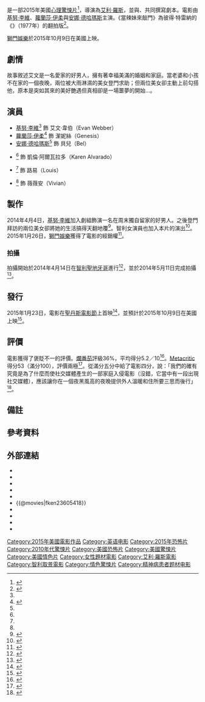 {{noteTA
|T=zh-hk:夜半女敲門;zh-tw:當辣妹來敲門;zh-cn:敲敲門;
|G1=Show
|G2=Movie
|1= zh-cn:基努·里维斯; zh-hk:奇洛·李維斯; zh-sg:基努·里维斯; zh-tw:基努·李維;
|2=zh-hk:夜半女敲門;zh-tw:當辣妹來敲門;zh-cn:敲敲門;
}}
{{Infobox film
| name           = 當辣妹來敲門
| original_name  = {{lang|en|''Knock Knock''}}
| image          = Knock Knock Poster.jpg
| alt            = 
| caption        = 電影海報
| director       = [[艾利·羅斯|艾利·羅斯]]
| producer       = 米格爾·亞森西奧<br>{{link-en|柯琳·坎普|Colleen Camp}}<br>約翰·T·迪拉亞<br>卡西安·艾文斯<br>{{link-en|尼可拉斯·羅佩斯|Nicolás López (Chilean director)}}<br>艾利·羅斯 
| writer         = {{link-en|吉勒摩·阿莫埃多|Guillermo Amoedo}}<br>尼可拉斯·羅佩斯<br>艾利·羅斯
| starring       = [[基努·李維|基努·李維]]<br>[[蘿蘭莎·伊柔|蘿蘭莎·伊柔]]<br>[[安娜·德哈瑪斯|安娜·德哈瑪斯]]
| music          = 曼紐·里韋羅
| cinematography = 安東尼奧·凱西亞
| editing        = 迪亞哥·馬霍
| studio         = Camp Grey<br>Dragonfly Entertainment<br>Sobras International Pictures
| distributor    = [[獅門娛樂|獅門娛樂]]
| released       = {{Film date|2015|01|23|[[聖丹斯電影節|聖丹斯電影節]]|2015|10|02|臺灣|2015|10|09|美國|2015|11|12|香港}}
| runtime        = 99分鐘
| country        = {{USA}}
| language       = 英語
| budget         = 200萬美元<ref name=TheWrap.Sneider>Sneider, Jeff (02-21-2014). [http://www.thewrap.com/eli-roth-direct-horror-movie-knock-knock-south-america-exclusive/ "Eli Roth to Direct, Co-Write Horror Movie ‘Knock Knock’ (Exclusive)"] {{Wayback|url=http://www.thewrap.com/eli-roth-direct-horror-movie-knock-knock-south-america-exclusive/ |date=20150724060818 }}, ''www.thewrap.com''. Retrieved 28-06-2015.</ref><ref name=Indiewire.Jagernauth>Jagernauth, Kevin (04-04-2014). [http://blogs.indiewire.com/theplaylist/keanu-reeves-joins-eli-roths-knock-knock-plus-new-casting-for-catching-fire-more-20140404 "Keanu Reeves Joins Eli Roth's 'Knock Knock,' Benicio Del Toro Joins Denis Villeneuve's 'Sicario' & More"] {{Wayback|url=http://blogs.indiewire.com/theplaylist/keanu-reeves-joins-eli-roths-knock-knock-plus-new-casting-for-catching-fire-more-20140404 |date=20150701033046 }}, ''blogs.indiewire.com''. Retrieved 28-06-2015.</ref>
| gross          = 632萬美元<ref>{{cite web|url=http://www.the-numbers.com/movie/Knock-Knock#tab=summary|title=Knock Knock (2015)|work=the-numbers|accessdate=October 22, 2015|archive-date=2015-12-13|archive-url=https://web.archive.org/web/20151213004550/http://www.the-numbers.com/movie/Knock-Knock#tab=summary|dead-url=no}}</ref>
| cn_name        = 敲敲門
| hk_name        = 夜半女敲門
| tw_name        = 當辣妹來敲門{{notetag|前譯：辣妹半夜來敲門。}}
}}
{{作品名稱|name=''Knock Knock''|hk=夜半女敲門|tw=當辣妹來敲門|cn=敲敲門}}是一部2015年美國[[心理驚悚片|心理驚悚片]]<ref>{{cite web |author=Brian Truitt |title='Knock Knock' aims to be 'Fatal Attraction' |url=https://www.usatoday.com/story/life/movies/2015/10/06/knock-knock-social-media-movie/73398994/ |publisher=[[USA_Today|USA Today]] |date=2015-10-06|accessdate=2022-01-29}}</ref>，導演為[[艾利·羅斯|艾利·羅斯]]，並與{{link-en|吉勒摩·阿莫埃多|Guillermo Amoedo}}、{{link-en|尼可拉斯·羅佩斯|Nicolás López (Chilean director)}}共同撰寫劇本。電影由[[基努·李維|基努·李維]]、[[蘿蘭莎·伊柔|蘿蘭莎·伊柔]]與[[安娜·德哈瑪斯|安娜·德哈瑪斯]]主演。《當辣妹來敲門》為彼得·特雷納的《{{link-en|Death Game|Death Game}}》（1977年）的翻拍版<ref>{{cite web |author=Ben Kenigsberg |url=http://variety.com/2015/film/reviews/sundance-film-review-keanu-reeves-in-knock-knock-1201413768/ |title=‘Knock Knock’ Review: Keanu Reeves Stars in Eli Roth’s ‘Death Game’ Update |publisher=Variety |date=2015-01-24 |accessdate=2015-05-22 |archive-date=2015-05-26 |archive-url=https://web.archive.org/web/20150526183640/http://variety.com/2015/film/reviews/sundance-film-review-keanu-reeves-in-knock-knock-1201413768/ |dead-url=no }}</ref>。

[[獅門娛樂|獅門娛樂]]於2015年10月9日在美國上映。

== 劇情 ==
故事敘述艾文是一名愛家的好男人，擁有著幸福美滿的婚姻和家庭。當老婆和小孩不在家的一個夜晚，兩位被大雨淋濕的美女登門求助；但兩位美女卻主動上前勾搭他，原本是突如其來的美好艷遇但真相卻是一場噩夢的開始...。

== 演員 ==
* [[基努·李維|基努·李維]]<ref name="Reeves" /> 飾 艾文·韋伯（Evan Webber）
* [[蘿蘭莎·伊柔|蘿蘭莎·伊柔]]<ref name="comingsoon1">{{cite web |url=http://www.comingsoon.net/news/movienews.php?id=116809 |title=Keanu Reeves Answers the Door for Eli Roth's Knock Knock |publisher=ComingSoon.net |date=2014-04-04 |accessdate=2014-08-19 |archive-date=2014-08-19 |archive-url=https://web.archive.org/web/20140819082429/http://www.comingsoon.net/news/movienews.php?id=116809 |dead-url=no }}</ref> 飾 潔妮絲（Genesis）
* [[安娜·德哈瑪斯|安娜·德哈瑪斯]]<ref name="comingsoon1"/> 飾 貝兒（Bel）
* {{link-en|伊格內西亞·阿拉芒|Ignacia Allamand}}<ref name="Allamand" /> 飾 凱倫·阿爾瓦拉多（Karen Alvarado）
* {{link-en|亞倫·伯恩斯|Aaron Burns}}<ref name="comingsoon1"/> 飾 路易（Louis）
* {{link-en|柯琳·坎普|Colleen Camp}}<ref name="comingsoon1"/> 飾 薇薇安（Vivian）

== 製作 ==
2014年4月4日，[[基努·李維|基努·李維]]加入劇組飾演一名在周末獨自留家的好男人。之後登門拜訪的兩位美女卻將她的生活搞得天翻地覆<ref name=Reeves>{{cite news|last1=Fleming Jr|first1=Mike|title=Keanu Reeves, Eli Roth To Team On Thriller ‘Knock Knock’|url=http://deadline.com/2014/04/keanu-reeves-eli-roth-to-team-on-thriller-knock-knock-709894/|accessdate=August 18, 2014|publisher=deadline.com|date=April 4, 2014|archive-date=2015-07-03|archive-url=https://web.archive.org/web/20150703080728/http://deadline.com/2014/04/keanu-reeves-eli-roth-to-team-on-thriller-knock-knock-709894/|dead-url=no}}</ref>。智利女演員{{link-en|伊格內西亞·阿拉芒|Ignacia Allamand}}也加入本片的演出<ref name=Allamand>{{cite news|last1=Phillips|first1=Chaka|title=Eli Roth New Movie: 'Knock Knock' To Star Keanu Reeves; Film To Debut In September?|url=http://www.latinpost.com/articles/10525/20140414/eli-roth-new-movie-knock-star-keanu-reeves-film-debut.htm|accessdate=August 18, 2014|publisher=latinpost.com|date=April 14, 2014|archive-date=2015-06-21|archive-url=https://web.archive.org/web/20150621055658/http://www.latinpost.com/articles/10525/20140414/eli-roth-new-movie-knock-star-keanu-reeves-film-debut.htm|dead-url=no}}</ref>。2015年1月26日，[[獅門娛樂|獅門娛樂]]獲得了電影的經銷權<ref>{{cite news|last1=Fleming Jr|first1=Mike|title=Lionsgate Closes Eli Roth-Keanu Reeves Thriller ‘Knock Knock’ At $2.5 Million|url=http://deadline.com/2015/01/knock-knock-keanu-reeves-lionsgate-eli-roth-sundance-1201359861/|accessdate=January 27, 2015|publisher=deadline.com|date=January 26, 2015|archive-date=2015-06-01|archive-url=https://web.archive.org/web/20150601094356/http://deadline.com/2015/01/knock-knock-keanu-reeves-lionsgate-eli-roth-sundance-1201359861/|dead-url=no}}</ref>。

=== 拍攝 ===
拍攝開始於2014年4月14日在[[智利|智利]][[聖地牙哥|聖地牙哥]]進行<ref>{{cite news|title=Keanu Reeves snapped by paparazzi while filming in Chile|url=http://www.channel24.co.za/Paparazzi/Paparazzi-Keanu-Reeves-spotted-filming-in-Chile-20140415|accessdate=August 18, 2014|publisher=channel24.co.za|date=April 15, 2014|archive-date=2015-04-04|archive-url=https://web.archive.org/web/20150404073047/http://www.channel24.co.za/Paparazzi/Paparazzi-Keanu-Reeves-spotted-filming-in-Chile-20140415|dead-url=no}}</ref>，並於2014年5月11日完成拍攝<ref>{{cite web|title=Keanu Reeves finished filming his movie "Knock Knock" in Chile|url=https://twitter.com/okka_nyan/status/465429794251755521/photo/1|publisher=twitter.com|accessdate=August 18, 2014|date=May 11, 2014|archive-date=2016-03-03|archive-url=https://web.archive.org/web/20160303213515/https://twitter.com/okka_nyan/status/465429794251755521/photo/1|dead-url=no}}</ref>。

== 發行 ==
2015年1月23日，電影在[[聖丹斯電影節|聖丹斯電影節]]上首映<ref>{{cite web|url=http://www.nydailynews.com/entertainment/movies/jason-segel-tour-wows-sundance-article-1.2090529|title=Jason Segel’s 'The End of the Tour' wows at Sundance|work=NY Daily News|accessdate=25 January 2015|archive-date=2017-11-07|archive-url=https://web.archive.org/web/20171107031356/http://www.nydailynews.com/entertainment/movies/jason-segel-tour-wows-sundance-article-1.2090529|dead-url=no}}</ref>，並預計於2015年10月9日在美國上映<ref>{{Cite web |url=http://www.lionsgatepublicity.com/theatrical/knockknock/ |title=存档副本 |accessdate=2015-07-25 |archive-date=2017-08-19 |archive-url=https://web.archive.org/web/20170819062012/http://www.lionsgatepublicity.com/theatrical/knockknock/ |dead-url=no }}</ref>。

== 評價 ==
電影獲得了褒貶不一的評價。[[爛番茄|爛番茄]]評級36%，平均得分5.2／10<ref>{{cite web | url=http://www.rottentomatoes.com/m/knock_knock_2015/ | title=Knock Knock (2015) | work=[[Rotten_Tomatoes|Rotten Tomatoes]] | publisher=[[Flixster|Flixster]] | accessdate=October 7, 2015 | archive-date=2017-11-28 | archive-url=https://web.archive.org/web/20171128025143/https://www.rottentomatoes.com/m/knock_knock_2015/ | dead-url=no }}</ref>。[[Metacritic|Metacritic]]得分53（滿分100），評價兩極<ref>{{cite web | url=http://www.metacritic.com/movie/knock-knock | title=Knock Knock Reviews | work=[[Metacritic|Metacritic]] | publisher=[[CBS_Interactive|CBS Interactive]] | accessdate=October 7, 2015 | archive-date=2018-01-17 | archive-url=https://web.archive.org/web/20180117192158/http://www.metacritic.com/movie/knock-knock | dead-url=no }}</ref>。{{link-en|Dread Central|Dread Central}}從滿分五分中給了電影四分，說：「我們的確有究竟是為了什麼而使社交媒體產生的一部家庭入侵電影（沒錯，它當中有一段出現社交媒體），應該讓你在一個夜黑風高的夜晚提供外人溫暖和住所要三思而後行」<ref>{{cite web |last=Gelmini |first=David |url=http://www.dreadcentral.com/reviews/109339/knock-knock-2015/ |title=Knock Knock (2015) |publisher=Dread Central |date=2015-07-02 |accessdate=2015-08-29 |archive-date=2015-08-19 |archive-url=https://web.archive.org/web/20150819090917/http://www.dreadcentral.com/reviews/109339/knock-knock-2015/ |dead-url=no }}</ref>。

==備註==
<div class="references-small">
{{notefoot}}
</div>

== 參考資料 ==
{{Reflist|2}}

== 外部連結 ==
* {{IMDb title|3605418|當辣妹來敲門}}
* {{Mojo title|knockknock|當辣妹來敲門}}
* {{Rotten Tomatoes|knock_knock_2015}}
* {{Metacritic|knock-knock|當辣妹來敲門}}
* {{Amg movie|623932}}
* {{@movies|fken23605418}}
* {{Yahoomovie id|5832}}
* {{Yahoo-movie-hk title|27858}}
* {{豆瓣|25860868}}
* {{Mtime|219012}}

{{Eli Roth}}
{{基努·李維}}
{{DEFAULTSORT:Knock Knock (2015 film)}}
[[Category:2015年美國電影作品|Category:2015年美國電影作品]]
[[Category:英语电影|Category:英语电影]]
[[Category:2015年恐怖片|Category:2015年恐怖片]]
[[Category:2010年代驚悚片|Category:2010年代驚悚片]]
[[Category:美國恐怖片|Category:美國恐怖片]]
[[Category:美國驚悚片|Category:美國驚悚片]]
[[Category:美國情色片|Category:美國情色片]]
[[Category:女性題材電影|Category:女性題材電影]]
[[Category:艾利·羅斯電影|Category:艾利·羅斯電影]]
[[Category:智利取景電影|Category:智利取景電影]]
[[Category:情色驚悚片|Category:情色驚悚片]]
[[Category:精神病患者题材电影|Category:精神病患者题材电影]]
